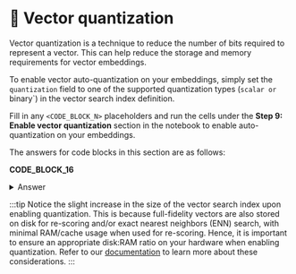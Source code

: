 # 👐 Vector quantization

Vector quantization is a technique to reduce the number of bits required to represent a vector. This can help reduce the storage and memory requirements for vector embeddings.

To enable vector auto-quantization on your embeddings, simply set the `quantization` field to one of the supported quantization types (`scalar or `binary`) in the vector search index definition.

Fill in any `<CODE_BLOCK_N>` placeholders and run the cells under the **Step 9: Enable vector quantization** section in the notebook to enable auto-quantization on your embeddings.

The answers for code blocks in this section are as follows:

**CODE_BLOCK_16**

<details>
<summary>Answer</summary>
<div>

```json
{
    "name": ATLAS_VECTOR_SEARCH_INDEX_NAME,
    "type": "vectorSearch",
    "definition": {
        "fields": [
            {
                "type": "vector",
                "path": "embedding",
                "numDimensions": 512,
                "similarity": "cosine",
                "quantization": "scalar",
            },
        ]
    },
}
```

</div>
</details>

:::tip
Notice the slight increase in the size of the vector search index upon enabling quantization. This is because full-fidelity vectors are also stored on disk for re-scoring and/or exact nearest neighbors (ENN) search, with minimal RAM/cache usage when used for re-scoring. Hence, it is important to ensure an appropriate disk:RAM ratio on your hardware when enabling quantization. Refer to our [documentation](https://deploy-preview-6486--cloud-docs.netlify.app/atlas-vector-search/deployment-options/#storage-requirements-for-vectors) to learn more about these considerations.
:::

